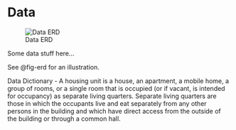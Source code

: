 # Data

![Data ERD](images/data/erd.png){#fig-erd}


Some data stuff here...

See @fig-erd for an illustration.


Data Dictionary
- A housing unit is a house, an apartment, a mobile home, a group of rooms, or a single room that is occupied (or if vacant, is intended for occupancy) as separate living quarters. Separate living quarters are those in which the occupants live and eat separately from any other persons in the building and which have direct access from the outside of the building or through a common hall.

